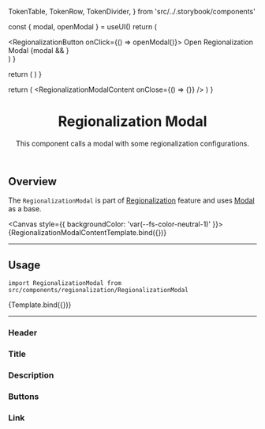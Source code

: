 


  TokenTable,
  TokenRow,
  TokenDivider,
} from 'src/../.storybook/components'

<Meta
  title="Features/Regionalization/RegionalizationModal"
  component={RegionalizationModal}
/>

  const { modal, openModal } = useUI()
  return (
    <div>
      <RegionalizationButton onClick={() => openModal()}>
        Open Regionalization Modal
      </RegionalizationButton>
      {modal && <RegionalizationModal />}
    </div>
  )
}

  return (
    <UIProvider>
      <ModalTemplate />
    </UIProvider>
  )
}

  return (
    <UIProvider>
      <RegionalizationModalContent onClose={() => {}} />
    </UIProvider>
  )
}

<header>

# Regionalization Modal

This component calls a modal with some regionalization configurations.

</header>

## Overview

The `RegionalizationModal` is part of [Regionalization](?path=/docs/features-regionalization-overview--default-button) feature and uses [Modal](/docs/molecules-modal--overview) as a base.

<Canvas style={{ backgroundColor: 'var(--fs-color-neutral-1)' }}>
  <Story name="Overview">{RegionalizationModalContentTemplate.bind({})}</Story>
</Canvas>

---

## Usage

`import RegionalizationModal from src/components/regionalization/RegionalizationModal`

<Canvas>
  <Story name="RegionalizationModalContent">{Template.bind({})}</Story>
</Canvas>

---

<TokenTable>
  <TokenRow
    token="--fs-regionalization-modal-padding"
    value="var(--fs-spacing-1) var(--fs-spacing-4) var(--fs-spacing-5)"
  />
  <TokenRow
    token="--fs-regionalization-modal-background-color"
    value="var(--fs-color-body-bkg)"
    isColor
  />
  <TokenRow
    token="--fs-regionalization-modal-border-radius"
    value="var(--fs-border-radius)"
  />
</TokenTable>

### Header

<TokenTable>
  <TokenRow
    token="--fs-regionalization-modal-header-padding"
    value="var(--fs-spacing-4) var(--fs-spacing-7) var(--fs-spacing-4) var(--fs-spacing-4)"
  />
</TokenTable>

### Title

<TokenTable>
  <TokenRow
    token="--fs-regionalization-modal-title-margin-bottom"
    value=".625rem"
  />
  <TokenRow
    token="--fs-regionalization-modal-title-size"
    value="var(--fs-text-size-lead)"
  />
  <TokenRow
    token="--fs-regionalization-modal-title-weight"
    value="var(--fs-text-weight-bold)"
  />
  <TokenRow token="--fs-regionalization-modal-title-line-height" value="1.2" />
</TokenTable>

### Description

<TokenTable>
  <TokenRow
    token="--fs-regionalization-modal-description-size"
    value="var(--fs-text-size-body)"
  />
  <TokenRow
    token="--fs-regionalization-modal-description-line-height"
    value="1.5"
  />
  <TokenRow
    token="--fs-regionalization-modal-description-color"
    value="var(--fs-color-text-light)"
    isColor
  />
</TokenTable>

### Buttons

<TokenTable>
  <TokenRow
    token="--fs-regionalization-modal-close-button-position-top"
    value="0"
  />
  <TokenRow
    token="--fs-regionalization-modal-close-button-position-right"
    value="0"
  />
</TokenTable>

### Link

<TokenTable>
  <TokenRow token="--fs-regionalization-modal-link-padding" value="0" />
  <TokenRow
    token="--fs-regionalization-modal-link-color"
    value="var(--fs-color-link)"
    isColor
  />
  <TokenRow
    token="--fs-regionalization-modal-link-margin-right"
    value="var(--fs-spacing-0)"
  />
</TokenTable>
